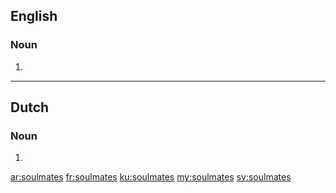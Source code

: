 ==English==

===Noun===
{{head|en|plural}}

# {{plural of|soulmate|lang=en}}

----

==Dutch==

===Noun===
{{head|nl}}

# {{nl-noun form of|pl|soulmate}}

[[ar:soulmates]]
[[fr:soulmates]]
[[ku:soulmates]]
[[my:soulmates]]
[[sv:soulmates]]